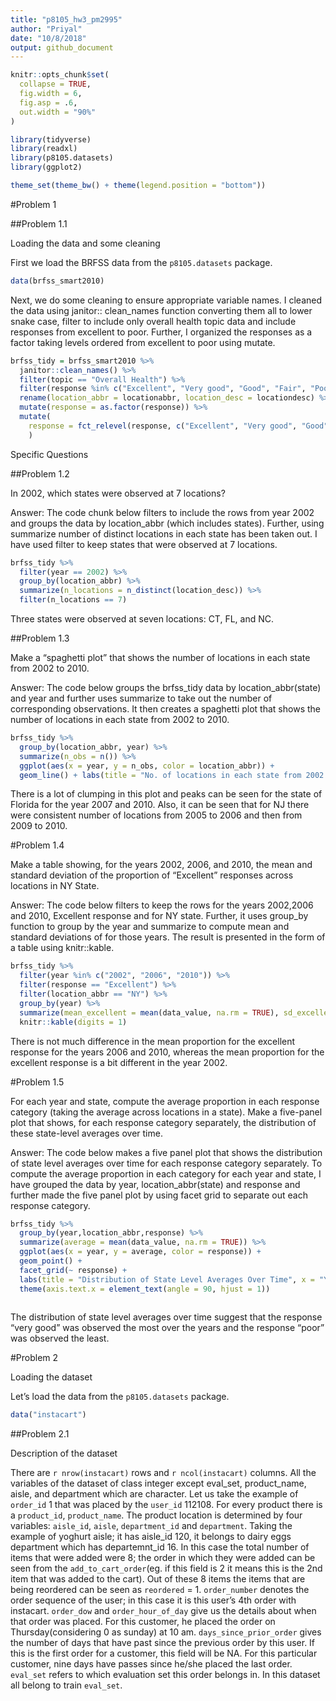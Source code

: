 ```yaml
---
title: "p8105_hw3_pm2995"
author: "Priyal"
date: "10/8/2018"
output: github_document
---
```


```r
knitr::opts_chunk$set(
  collapse = TRUE,
  fig.width = 6,
  fig.asp = .6,
  out.width = "90%"
)

library(tidyverse)
library(readxl)
library(p8105.datasets)
library(ggplot2)

theme_set(theme_bw() + theme(legend.position = "bottom"))
```


#Problem 1

##Problem 1.1

Loading the data and some cleaning 

First we load the BRFSS data from the `p8105.datasets` package.

```r
data(brfss_smart2010)
```

Next, we do some cleaning to ensure appropriate variable names. I cleaned the data using janitor:: clean_names function converting them all to lower snake case, filter to include only overall health topic data and include responses from excellent to poor. Further, I organized the responses as a factor taking levels ordered from excellent to poor using mutate.

```r
brfss_tidy = brfss_smart2010 %>% 
  janitor::clean_names() %>%
  filter(topic == "Overall Health") %>%
  filter(response %in% c("Excellent", "Very good", "Good", "Fair", "Poor")) %>% 
  rename(location_abbr = locationabbr, location_desc = locationdesc) %>%
  mutate(response = as.factor(response)) %>% 
  mutate(
    response = fct_relevel(response, c("Excellent", "Very good", "Good", "Fair", "Poor"))
    )
```


Specific Questions

##Problem 1.2

In 2002, which states were observed at 7 locations?

Answer:
The code chunk below filters to include the rows from year 2002 and groups the data by location_abbr (which includes states). Further, using summarize number of distinct locations in each state has been taken out. I have used filter to keep states that were observed at 7 locations.

```r
brfss_tidy %>% 
  filter(year == 2002) %>% 
  group_by(location_abbr) %>% 
  summarize(n_locations = n_distinct(location_desc)) %>% 
  filter(n_locations == 7)
```

Three states were observed at seven locations: CT, FL, and NC.

##Problem 1.3

Make a “spaghetti plot” that shows the number of locations in each state from 2002 to 2010.

Answer:
The code below groups the brfss_tidy data by location_abbr(state) and year and further uses summarize to take out the number of corresponding observations. It then creates a spaghetti plot that shows the number of locations in each state from 2002 to 2010. 


```r
brfss_tidy %>% 
  group_by(location_abbr, year) %>% 
  summarize(n_obs = n()) %>% 
  ggplot(aes(x = year, y = n_obs, color = location_abbr)) +
  geom_line() + labs(title = "No. of locations in each state from 2002 to 2010", x = "Year", y = "Number of observations") + theme(legend.position = "right")
```

There is a lot of clumping in this plot and peaks can be seen for the state of Florida for the year 2007 and 2010. Also, it can be seen that for NJ there were consistent number of locations from 2005 to 2006 and then from 2009 to 2010. 

#Problem 1.4

Make a table showing, for the years 2002, 2006, and 2010, the mean and standard deviation of the proportion of “Excellent” responses across locations in NY State.

Answer:
The code below filters to keep the rows for the years 2002,2006 and 2010, Excellent response and for NY state. Further, it uses group_by function to group by the year and summarize to compute mean and standard deviations of for those years. The result is presented in the form of a table using knitr::kable.

```r
brfss_tidy %>%
  filter(year %in% c("2002", "2006", "2010")) %>% 
  filter(response == "Excellent") %>% 
  filter(location_abbr == "NY") %>% 
  group_by(year) %>% 
  summarize(mean_excellent = mean(data_value, na.rm = TRUE), sd_excellent = sd(data_value, na.rm = TRUE)) %>% 
  knitr::kable(digits = 1)
```

There is not much difference in the mean proportion for the excellent response for the years 2006 and 2010, whereas the mean proportion for the excellent response is a bit different in the year 2002.

#Problem 1.5

For each year and state, compute the average proportion in each response category (taking the average across locations in a state). Make a five-panel plot that shows, for each response category separately, the distribution of these state-level averages over time.

Answer:
The code below makes a five panel plot that shows the distribution of state level averages over time for each response category separately. To compute the average proportion in each category for each year and state, I have grouped the data by year, location_abbr(state) and response and further made the five panel plot by using facet grid to separate out each response category.


```r
brfss_tidy %>% 
  group_by(year,location_abbr,response) %>% 
  summarize(average = mean(data_value, na.rm = TRUE)) %>% 
  ggplot(aes(x = year, y = average, color = response)) + 
  geom_point() + 
  facet_grid(~ response) +
  labs(title = "Distribution of State Level Averages Over Time", x = "Year", y = "Mean Proportions") +
  theme(axis.text.x = element_text(angle = 90, hjust = 1))
  
```

The distribution of state level averages over time suggest that the response "very good" was observed the most over the years and the response "poor" was observed the least.


#Problem 2

Loading the dataset 

Let's load the data from the `p8105.datasets` package. 

```r
data("instacart")
```
##Problem 2.1

Description of the dataset

There are `r nrow(instacart)` rows and `r ncol(instacart)` columns. All the variables of the dataset of class integer except eval_set, product_name, aisle, and department which are character. Let us take the example of `order_id` 1 that was placed by the `user_id` 112108.  For every product there is a  `product_id`, `product_name`. The product location is determined by four variables: `aisle_id`, `aisle`, `department_id` and `department`. Taking the example of yoghurt aisle; it has aisle_id 120, it belongs to dairy eggs department which has departemnt_id 16. In this case the total number of items that were added were 8; the order in which they were added can be seen from the `add_to_cart_order`(eg. if this field is 2 it means this is the 2nd item that was added to the cart). Out of these 8 items the items that are being reordered can be seen as `reordered` = 1. `order_number` denotes the order sequence of the user; in this case it is this user's 4th order with instacart. `order_dow` and `order_hour_of_day` give us the details about when that order was placed. For this customer, he placed the order on Thursday(considering 0 as sunday) at 10 am. `days_since_prior_order` gives the number of days that have past since the previous order by this user. If this is the first order for a customer, this field will be NA. For this particular customer, nine days have passes since he/she placed the last order. `eval_set` refers to which evaluation set this order belongs in. In this dataset all belong to train `eval_set`.


